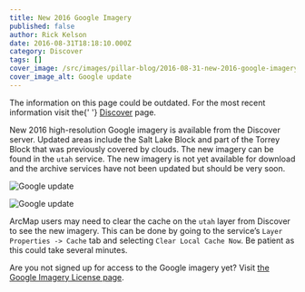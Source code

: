 ```yaml
---
title: New 2016 Google Imagery
published: false
author: Rick Kelson
date: 2016-08-31T18:18:10.000Z
category: Discover
tags: []
cover_image: /src/images/pillar-blog/2016-08-31-new-2016-google-imagery/slcoblock_sm.png
cover_image_alt: Google update
---
```



<div class="pop grid">
  <p class="text-center">
    The information on this page could be outdated. For the most recent information visit the{' '}
    <a href="/products/discover/">Discover</a> page.
  </p>
</div>

New 2016 high-resolution Google imagery is available from the Discover server. Updated areas include the Salt Lake Block and part of the Torrey Block that was previously covered by clouds. The new imagery can be found in the `utah` service. The new imagery is not yet available for download and the archive services have not been updated but should be very soon.

![Google update](../../images/pillar-blog/2016-08-31-new-2016-google-imagery/slcoblock.png 'view sample')

![Google update](../../images/pillar-blog/2016-08-31-new-2016-google-imagery/torreyblock.png 'view sample')

ArcMap users may need to clear the cache on the `utah` layer from Discover to see the new imagery. This can be done by going to the service’s `Layer Properties -> Cache` tab and selecting `Clear Local Cache Now`. Be patient as this could take several minutes.

Are you not signed up for access to the Google imagery yet? Visit [the Google Imagery License page](/documentation/discover/licensed-imagery 'Google imagery license information').

<Contacts subject={frontmatter.title} contactKey="google_imagery" />
